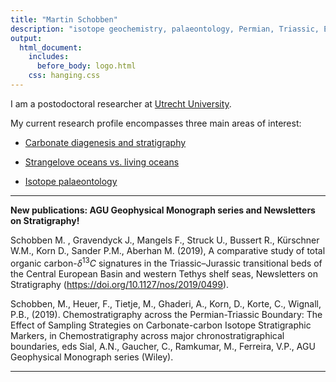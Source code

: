 ```yaml
---
title: "Martin Schobben"
description: "isotope geochemistry, palaeontology, Permian, Triassic, Earth system"
output:
  html_document:
    includes:
      before_body: logo.html
    css: hanging.css
---
```


<p style="text-align:justify;">
I am a postodoctoral researcher at [Utrecht University](https://www.uu.nl/staff/manschobben). 
</p>

My current research profile encompasses three main areas of interest: 

* [Carbonate diagenesis and stratigraphy](https://martinschobben.github.io/webpage/Projects.html#_carbonate_diagenesis_and_stratigraphy)

* [Strangelove oceans vs. living oceans](https://martinschobben.github.io/webpage/Projects.html#_strangelove_oceans_vs_living_oceans_)

* [Isotope palaeontology](https://martinschobben.github.io/webpage/Projects.html#_isotope_palaeontology_)


---

**New publications: AGU Geophysical Monograph series and Newsletters on Stratigraphy!**

<div class="hangingindent">

Schobben M. , Gravendyck J., Mangels F., Struck U., Bussert R., Kürschner W.M., Korn D., Sander P.M., Aberhan M. (2019), A comparative study of total organic carbon-$\delta^{13}C$ signatures in the Triassic–Jurassic transitional beds of the Central European Basin and western Tethys shelf seas, Newsletters on Stratigraphy (<https://doi.org/10.1127/nos/2019/0499>).

</div>

<div class="hangingindent">

Schobben, M., Heuer, F., Tietje, M., Ghaderi, A., Korn, D., Korte, C., Wignall, P.B., (2019). Chemostratigraphy across the Permian-Triassic Boundary: The Effect of Sampling Strategies on Carbonate-carbon Isotope Stratigraphic Markers, in Chemostratigraphy across major chronostratigraphical boundaries, eds  Sial, A.N., Gaucher, C., Ramkumar, M., Ferreira, V.P., AGU Geophysical Monograph series (Wiley).



</div>


---


<br>
<br>
<br>

